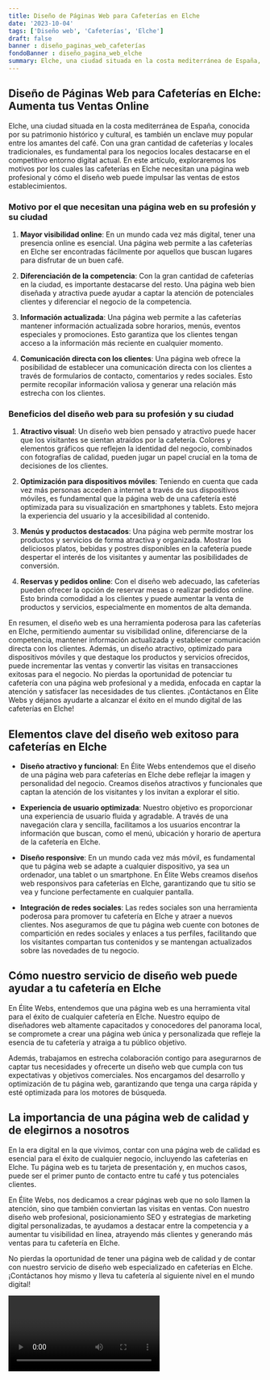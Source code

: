```yaml
---
title: Diseño de Páginas Web para Cafeterías en Elche
date: '2023-10-04'
tags: ['Diseño web', 'Cafeterías', 'Elche']
draft: false
banner : diseño_paginas_web_cafeterías
fondoBanner : diseño_pagina_web_elche
summary: Elche, una ciudad situada en la costa mediterránea de España, conocida por su patrimonio histórico y cultural, es también un enclave muy popular entre los amantes del café. Con una gran cantidad de cafeterías y locales tradicionales, es fundamental para los negocios locales destacarse en el competitivo entorno digital actual. En este artículo, exploraremos los motivos por los cuales las cafeterías en Elche necesitan una página web profesional y cómo el diseño web puede impulsar las ventas de estos establecimientos.
---
```


## Diseño de Páginas Web para Cafeterías en Elche: Aumenta tus Ventas Online

Elche, una ciudad situada en la costa mediterránea de España, conocida por su patrimonio histórico y cultural, es también un enclave muy popular entre los amantes del café. Con una gran cantidad de cafeterías y locales tradicionales, es fundamental para los negocios locales destacarse en el competitivo entorno digital actual. En este artículo, exploraremos los motivos por los cuales las cafeterías en Elche necesitan una página web profesional y cómo el diseño web puede impulsar las ventas de estos establecimientos.

### Motivo por el que necesitan una página web en su profesión y su ciudad

1. **Mayor visibilidad online**: En un mundo cada vez más digital, tener una presencia online es esencial. Una página web permite a las cafeterías en Elche ser encontradas fácilmente por aquellos que buscan lugares para disfrutar de un buen café.

2. **Diferenciación de la competencia**: Con la gran cantidad de cafeterías en la ciudad, es importante destacarse del resto. Una página web bien diseñada y atractiva puede ayudar a captar la atención de potenciales clientes y diferenciar el negocio de la competencia.

3. **Información actualizada**: Una página web permite a las cafeterías mantener información actualizada sobre horarios, menús, eventos especiales y promociones. Esto garantiza que los clientes tengan acceso a la información más reciente en cualquier momento.

4. **Comunicación directa con los clientes**: Una página web ofrece la posibilidad de establecer una comunicación directa con los clientes a través de formularios de contacto, comentarios y redes sociales. Esto permite recopilar información valiosa y generar una relación más estrecha con los clientes.

### Beneficios del diseño web para su profesión y su ciudad

1. **Atractivo visual**: Un diseño web bien pensado y atractivo puede hacer que los visitantes se sientan atraídos por la cafetería. Colores y elementos gráficos que reflejen la identidad del negocio, combinados con fotografías de calidad, pueden jugar un papel crucial en la toma de decisiones de los clientes.

2. **Optimización para dispositivos móviles**: Teniendo en cuenta que cada vez más personas acceden a internet a través de sus dispositivos móviles, es fundamental que la página web de una cafetería esté optimizada para su visualización en smartphones y tablets. Esto mejora la experiencia del usuario y la accesibilidad al contenido.

3. **Menús y productos destacados**: Una página web permite mostrar los productos y servicios de forma atractiva y organizada. Mostrar los deliciosos platos, bebidas y postres disponibles en la cafetería puede despertar el interés de los visitantes y aumentar las posibilidades de conversión.

4. **Reservas y pedidos online**: Con el diseño web adecuado, las cafeterías pueden ofrecer la opción de reservar mesas o realizar pedidos online. Esto brinda comodidad a los clientes y puede aumentar la venta de productos y servicios, especialmente en momentos de alta demanda.

En resumen, el diseño web es una herramienta poderosa para las cafeterías en Elche, permitiendo aumentar su visibilidad online, diferenciarse de la competencia, mantener información actualizada y establecer comunicación directa con los clientes. Además, un diseño atractivo, optimizado para dispositivos móviles y que destaque los productos y servicios ofrecidos, puede incrementar las ventas y convertir las visitas en transacciones exitosas para el negocio. No pierdas la oportunidad de potenciar tu cafetería con una página web profesional y a medida, enfocada en captar la atención y satisfacer las necesidades de tus clientes. ¡Contáctanos en Élite Webs y déjanos ayudarte a alcanzar el éxito en el mundo digital de las cafeterías en Elche!

<GifSeo />

<Cta />

## Elementos clave del diseño web exitoso para cafeterías en Elche

- **Diseño atractivo y funcional**: En Élite Webs entendemos que el diseño de una página web para cafeterías en Elche debe reflejar la imagen y personalidad del negocio. Creamos diseños atractivos y funcionales que captan la atención de los visitantes y los invitan a explorar el sitio.

- **Experiencia de usuario optimizada**: Nuestro objetivo es proporcionar una experiencia de usuario fluida y agradable. A través de una navegación clara y sencilla, facilitamos a los usuarios encontrar la información que buscan, como el menú, ubicación y horario de apertura de la cafetería en Elche.

- **Diseño responsive**: En un mundo cada vez más móvil, es fundamental que tu página web se adapte a cualquier dispositivo, ya sea un ordenador, una tablet o un smartphone. En Élite Webs creamos diseños web responsivos para cafeterías en Elche, garantizando que tu sitio se vea y funcione perfectamente en cualquier pantalla.

- **Integración de redes sociales**: Las redes sociales son una herramienta poderosa para promover tu cafetería en Elche y atraer a nuevos clientes. Nos aseguramos de que tu página web cuente con botones de compartición en redes sociales y enlaces a tus perfiles, facilitando que los visitantes compartan tus contenidos y se mantengan actualizados sobre las novedades de tu negocio.

## Cómo nuestro servicio de diseño web puede ayudar a tu cafetería en Elche

En Élite Webs, entendemos que una página web es una herramienta vital para el éxito de cualquier cafetería en Elche. Nuestro equipo de diseñadores web altamente capacitados y conocedores del panorama local, se compromete a crear una página web única y personalizada que refleje la esencia de tu cafetería y atraiga a tu público objetivo.

Además, trabajamos en estrecha colaboración contigo para asegurarnos de captar tus necesidades y ofrecerte un diseño web que cumpla con tus expectativas y objetivos comerciales. Nos encargamos del desarrollo y optimización de tu página web, garantizando que tenga una carga rápida y esté optimizada para los motores de búsqueda.

## La importancia de una página web de calidad y de elegirnos a nosotros

En la era digital en la que vivimos, contar con una página web de calidad es esencial para el éxito de cualquier negocio, incluyendo las cafeterías en Elche. Tu página web es tu tarjeta de presentación y, en muchos casos, puede ser el primer punto de contacto entre tu café y tus potenciales clientes.

En Élite Webs, nos dedicamos a crear páginas web que no solo llamen la atención, sino que también conviertan las visitas en ventas. Con nuestro diseño web profesional, posicionamiento SEO y estrategias de marketing digital personalizadas, te ayudamos a destacar entre la competencia y a aumentar tu visibilidad en línea, atrayendo más clientes y generando más ventas para tu cafetería en Elche.

No pierdas la oportunidad de tener una página web de calidad y de contar con nuestro servicio de diseño web especializado en cafeterías en Elche. ¡Contáctanos hoy mismo y lleva tu cafetería al siguiente nivel en el mundo digital!

<Video />

<CtaBot job='Cafeterías' city='Elche'/>

<Gmaps query='Elche+españa+maps' />
